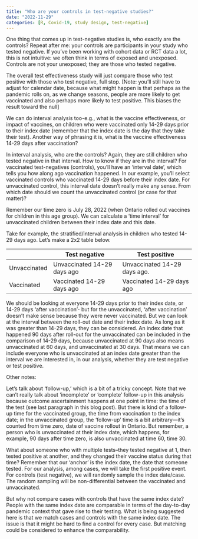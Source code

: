 ```yaml
---
title: "Who are your controls in test-negative studies?"
date: "2022-11-29"
categories: [R, Covid-19, study design, test-negative]
---
```


One thing that comes up in test-negative studies is, who exactly are the controls? Repeat after me: your controls are participants in your study who tested negative. If you've been working with cohort data or RCT data a lot, this is not intuitive: we often think in terms of exposed and unexposed. Controls are not your unexposed; they are those who tested negative.

The overall test effectiveness study will just compare those who test positive with those who test negative, full stop. \[Note: you'll still have to adjust for calendar date, because what might happen is that perhaps as the pandemic rolls on, as we change seasons, people are more likely to get vaccinated and also perhaps more likely to test positive. This biases the result toward the null\]

We can do interval analysis too-e.g., what is the vaccine effectiveness, or impact of vaccines, on children who were vaccinated only 14-29 days prior to their index date (remember that the index date is the day that they take their test). Another way of phrasing it is, what is the vaccine effectiveness 14-29 days after vaccination?

In interval analysis, who are the controls? Again, they are still children who tested negative in that interval. How to know if they are in the interval? For vaccinated test-negatives (controls), you'll have an 'interval date', which tells you how along ago vaccination happened. In our example, you'll select vaccinated controls who vaccinated 14-29 days before their index date. For unvaccinated control, this interval date doesn't really make any sense. From which date should we count the unvaccinated control (or case for that matter)?

Remember our time zero is July 28, 2022 (when Ontario rolled out vaccines for children in this age group). We can calculate a 'time interval' for unvaccinated children between their index date and this date.

Take for example, the stratified/interval analysis in children who tested 14-29 days ago. Let's make a 2x2 table below.

|              | Test negative               | Test positive                |
|--------------|-----------------------------|------------------------------|
| Unvaccinated | Unvaccinated 14-29 days ago | Unvaccinated 14-29 days ago. |
| Vaccinated   | Vaccinated 14-29 days ago   | Vaccinated 14-29 days ago    |

We should be looking at everyone 14-29 days prior to their index date, or 14-29 days 'after vaccination'- but for the unvaccinated, 'after vaccination' doesn't make sense because they were never vaccinated. But we can look at the interval between the roll-out date and their index date. As long as it was greater than 14-29 days, they can be considered. An index date that happened 90 days after roll-out for the unvaccinated can be included in the comparison of 14-29 days, because unvaccinated at 90 days also means unvaccinated at 60 days, and unvaccinated at 30 days. That means we can include everyone who is unvaccinated at an index date greater than the interval we are interested in, in our analysis, whether they are test negative or test positive.

Other notes:

Let's talk about 'follow-up,' which is a bit of a tricky concept. Note that we can't really talk about 'incomplete' or 'complete' follow-up in this analysis because outcome ascertainment happens at one point in time: the time of the test (see last paragraph in this blog post). But there is kind of a follow-up time for the vaccinated group, the time from vaccination to the index date; in the unvaccinated group, the 'follow-up' time is a bit arbitrary---it's counted from time zero, date of vaccine rollout in Ontario. But remember, a person who is unvaccinated at their index date, which happens, for example, 90 days after time zero, is also unvaccinated at time 60, time 30.

What about someone who with multiple tests--they tested negative at 1, then tested positive at another, and they changed their vaccine status during that time? Remember that our 'anchor' is the index date, the date that someone tested. For our analysis, among cases, we will take the first positive event. For controls (test negative), we will randomly sample the index date/case. The random sampling will be non-differential between the vaccinated and unvaccinated.

But why not compare cases with controls that have the same index date? People with the same index date are comparable in terms of the day-to-day pandemic context that gave rise to their testing. What is being suggested here is that we match cases and controls with the same index date. The issue is that it might be hard to find a control for every case. But matching could be considered to enhance the comparability.
